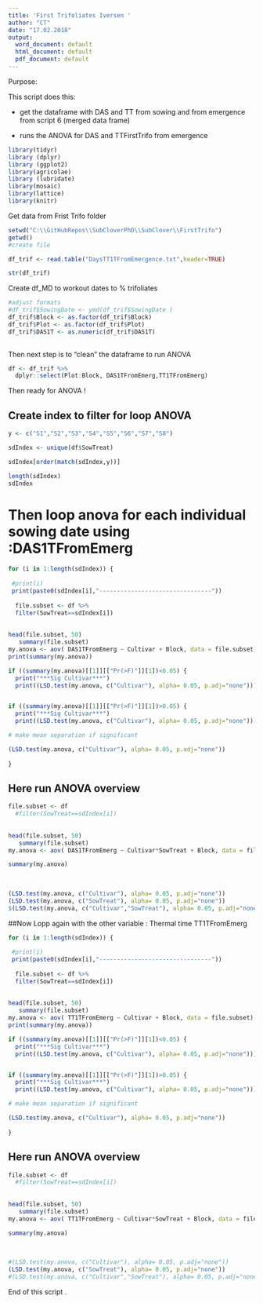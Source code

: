 ```yaml
---
title: 'First Trifoliates Iversen '
author: "CT"
date: "17.02.2018"
output:
  word_document: default
  html_document: default
  pdf_document: default
---
```


Purpose:

This script does this:

- get the dataframe with DAS and TT from sowing and from emergence from script 6 (merged data frame)   
 
- runs the ANOVA for  DAS and TTFirstTrifo from emergence 
 
```r
library(tidyr)
library (dplyr)
library (ggplot2)
library(agricolae)
library (lubridate)
library(mosaic)
library(lattice)
library(knitr)
```

Get data from Frist Trifo folder  


```r

setwd("C:\\GitHubRepos\\SubCloverPhD\\SubClover\\FirstTrifo")
getwd()
#create file

df_trif <- read.table("DaysTT1TFromEmergence.txt",header=TRUE)

str(df_trif)
```

Create df_MD to workout dates to % trifoliates 
```r
#adjust formats 
#df_trif$SowingDate <- ymd(df_trif$SowingDate )
df_trif$Block <- as.factor(df_trif$Block)
df_trif$Plot <- as.factor(df_trif$Plot)
df_trif$DAS1T <- as.numeric(df_trif$DAS1T)
  

```


Then next step is to "clean" the dataframe to run ANOVA 

```r

df <- df_trif %>%
  dplyr::select(Plot:Block, DAS1TFromEmerg,TT1TFromEmerg)


```


  
Then ready for ANOVA ! 



## Create index to filter for loop ANOVA

```r
y <- c("S1","S2","S3","S4","S5","S6","S7","S8")

sdIndex <- unique(df$SowTreat)

sdIndex[order(match(sdIndex,y))]

length(sdIndex)
sdIndex
```

# Then loop anova for each individual sowing date using :DAS1TFromEmerg

```r
for (i in 1:length(sdIndex)) {
  
 #print(i)
 print(paste0(sdIndex[i],"--------------------------------"))
  
  file.subset <- df %>%
  filter(SowTreat==sdIndex[i])
  
 
head(file.subset, 50)
   summary(file.subset)
my.anova <- aov( DAS1TFromEmerg ~ Cultivar + Block, data = file.subset)
print(summary(my.anova))

if ((summary(my.anova)[[1]][["Pr(>F)"]][1])<0.05) {
  print("***Sig Cultivar***") 
  print((LSD.test(my.anova, c("Cultivar"), alpha= 0.05, p.adj="none"))) } 


if ((summary(my.anova)[[1]][["Pr(>F)"]][1])>0.05) {
  print("***Sig Cultivar***") 
  print((LSD.test(my.anova, c("Cultivar"), alpha= 0.05, p.adj="none"))) } 

# make mean separation if significant

(LSD.test(my.anova, c("Cultivar"), alpha= 0.05, p.adj="none"))
  
}

```

## Here run ANOVA overview 


```r

file.subset <- df 
  #filter(SowTreat==sdIndex[i])
  
 
head(file.subset, 50)
   summary(file.subset)
my.anova <- aov( DAS1TFromEmerg ~ Cultivar*SowTreat + Block, data = file.subset)

summary(my.anova)
  
  
  
(LSD.test(my.anova, c("Cultivar"), alpha= 0.05, p.adj="none")) 
(LSD.test(my.anova, c("SowTreat"), alpha= 0.05, p.adj="none"))
$(LSD.test(my.anova, c("Cultivar","SowTreat"), alpha= 0.05, p.adj="none")) 
```


##Now Lopp again with the other variable  : Thermal time TT1TFromEmerg 



```r
for (i in 1:length(sdIndex)) {
  
 #print(i)
 print(paste0(sdIndex[i],"--------------------------------"))
  
  file.subset <- df %>%
  filter(SowTreat==sdIndex[i])
  
 
head(file.subset, 50)
   summary(file.subset)
my.anova <- aov( TT1TFromEmerg ~ Cultivar + Block, data = file.subset)
print(summary(my.anova))

if ((summary(my.anova)[[1]][["Pr(>F)"]][1])<0.05) {
  print("***Sig Cultivar***") 
  print((LSD.test(my.anova, c("Cultivar"), alpha= 0.05, p.adj="none"))) } 


if ((summary(my.anova)[[1]][["Pr(>F)"]][1])>0.05) {
  print("***Sig Cultivar***") 
  print((LSD.test(my.anova, c("Cultivar"), alpha= 0.05, p.adj="none"))) } 

# make mean separation if significant

(LSD.test(my.anova, c("Cultivar"), alpha= 0.05, p.adj="none"))
  
}

```


## Here run ANOVA overview 


```r

file.subset <- df 
  #filter(SowTreat==sdIndex[i])
  
 
head(file.subset, 50)
   summary(file.subset)
my.anova <- aov( TT1TFromEmerg ~ Cultivar*SowTreat + Block, data = file.subset)

summary(my.anova)
  
  
  
#(LSD.test(my.anova, c("Cultivar"), alpha= 0.05, p.adj="none")) 
(LSD.test(my.anova, c("SowTreat"), alpha= 0.05, p.adj="none"))
#(LSD.test(my.anova, c("Cultivar","SowTreat"), alpha= 0.05, p.adj="none")) 
```

End of this script . 
